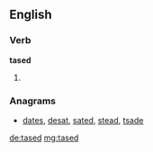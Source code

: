 ==English==

===Verb===
'''tased'''

# {{en-past of|tase}}

===Anagrams===
* [[dates#English|dates]], [[desat#English|desat]], [[sated#English|sated]], [[stead#English|stead]], [[tsade#English|tsade]]

[[de:tased]]
[[mg:tased]]